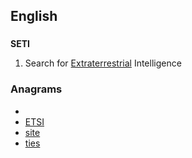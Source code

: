 {{also|seti}}
==English==
{{wikipedia}}

==={{acronym}}===
'''SETI'''

# Search for [[extraterrestrial|Extraterrestrial]] Intelligence

===Anagrams===
* {{alphagram|eist}}
* [[ETSI#English|ETSI]]
* [[site#English|site]]
* [[ties#English|ties]]